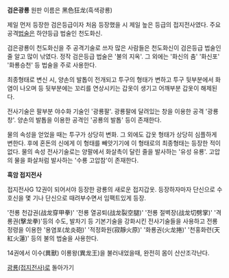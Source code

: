 '''검은광룡'''
원판 이름은 黑色狂龙(흑색광룡)

제일 먼저 등장한 검은등급이자 처음 등장했을 시 제일 높은 등급의 접지전사였다. 주요 공격[[법술]]은 하얀등급 법술인 천도화신.

검은광룡이 천도화신을 주 공격기술로 쓰자 많은 사람들은 천도화신이 검은등급 법술인줄 알고 많이 낚였다. 정작 검은등급 법술은 '불의 지옥'. 그 외에는 '화신의 춤' '화신포' '화룡승천' 등 법술을 주로 사용한다.

최종형태로 변신 시, 양손의 발톱이 전개되고 투구의 형태가 변하고 투구 뒷부분에서 화염이 나오며 등 뒷부분에는 꼬리를 연상시키는 갑옷이 생기고 어깨부분 갑옷이 해제된다.

전사기술은 팔부분 야수화 기술인 '광룡팔'. 광룡팔에 달려있는 창을 이용한 공격 '광룡창'. 양손의 발톱을 이용한 공격인 '공룡의 발톱' 등이 존재한다.

물의 속성을 얻었을 때는 투구가 상당히 변화. 그 외에도 갑옷 형태가 상당히 심플하게 변한다. 후에 혼돈의 신에게 이 형태를 빼앗기기에 이 형태로의 최종형태는 등장한 적이 없다. 물의 속성 전사기술로는 양팔에서 화살촉이 달린 줄을 발사하는 '유성 유룡'. 고압의 물을 화살처럼 발사하는 '수룡 고압참'이 존재한다.

'''흑암 접지전사'''

접지전사G 12권이 되어서야 등장한 광룡의 새로운 접지갑옷. 등장하자마자 단신으로 수호신을 몇 기나 단신으로 때려부수면서 임팩트있게 등장.

'전룡 천갑권(战龙穿甲拳)' '전룡 열공퇴(战龙裂空腿)' '전룡 절벽장(战龙切劈掌)' '격룡권(擊龙拳)'등의 수도, 발차기 등 기본기술을 강화시킨 전사기술들을 사용하고 전룡정령을 이용한 '용염포(龙炎砲)' '적정화원(寂靜火原)' '화룡권(火龙捲)' '천홍화련(天紅火蓮)' 등의 불의 법술을 사용한다.

14권에서 이수(異獸) 이룡왕(異龙王)을 불러내었을때, 완전히 몸이 산산조각난다.

[[광룡(접지전사)]]로 돌아가기

